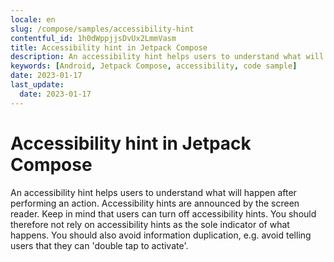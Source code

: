 ```yaml
---
locale: en
slug: /compose/samples/accessibility-hint
contentful_id: 1h0dWppjjsDvUx2LmmVasm
title: Accessibility hint in Jetpack Compose
description: An accessibility hint helps users to understand what will happen after performing an action.
keywords: [Android, Jetpack Compose, accessibility, code sample]
date: 2023-01-17
last_update:
  date: 2023-01-17
---
```


# Accessibility hint in Jetpack Compose

An accessibility hint helps users to understand what will happen after performing an action. Accessibility hints are announced by the screen reader. Keep in mind that users can turn off accessibility hints. You should therefore not rely on accessibility hints as the sole indicator of what happens. You should also avoid information duplication, e.g. avoid telling users that they can 'double tap to activate'.

<CodeSample id="accessibility-hint" platform="compose" locale="en"/>
